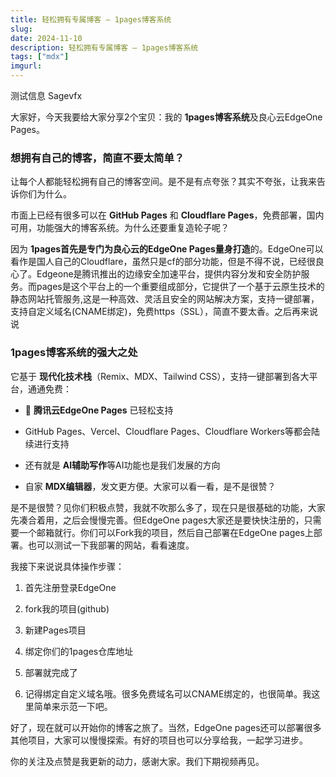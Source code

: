 ```yaml
---
title: 轻松拥有专属博客 — 1pages博客系统
slug: 
date: 2024-11-10
description: 轻松拥有专属博客 — 1pages博客系统
tags: ["mdx"]
imgurl: 
---
```


测试信息 Sagevfx

大家好，今天我要给大家分享2个宝贝：我的 **1pages博客系统**及良心云EdgeOne Pages。

### 想拥有自己的博客，简直不要太简单？

让每个人都能轻松拥有自己的博客空间。是不是有点夸张？其实不夸张，让我来告诉你们为什么。

市面上已经有很多可以在  **GitHub Pages** 和 **Cloudflare Pages**，免费部署，国内可用，功能强大的博客系统。为什么还要重复造轮子呢？

因为 **1pages首先是专门为良心云的EdgeOne Pages量身打造**的。EdgeOne可以看作是国人自己的Cloudflare，虽然只是cf的部分功能，但是不得不说，已经很良心了。Edgeone是腾讯推出的边缘安全加速平台，提供内容分发和安全防护服务。而pages是这个平台上的一个重要组成部分，它提供了一个基于云原生技术的静态网站托管服务,这是一种高效、灵活且安全的网站解决方案，支持一键部署，支持自定义域名(CNAME绑定)，免费https（SSL），简直不要太香。之后再来说说

### 1pages博客系统的强大之处

它基于 **现代化技术栈**（Remix、MDX、Tailwind CSS），支持一键部署到各大平台，通通免费：

- 📝 **腾讯云EdgeOne Pages** 已轻松支持

- GitHub Pages、Vercel、Cloudflare Pages、Cloudflare Workers等都会陆续进行支持

- 还有就是 **AI辅助写作**等AI功能也是我们发展的方向

- 自家 **MDX编辑器**，发文更方便。大家可以看一看，是不是很赞？


是不是很赞？见你们积极点赞，我就不吹那么多了，现在只是很基础的功能，大家先凑合着用，之后会慢慢完善。但EdgeOne pages大家还是要快快注册的，只需要一个邮箱就行。你们可以Fork我的项目，然后自己部署在EdgeOne pages上部署。也可以测试一下我部署的网站，看看速度。

我接下来说说具体操作步骤：

1. 首先注册登录EdgeOne

2. fork我的项目(github)

3. 新建Pages项目

4. 绑定你们的1pages仓库地址

5. 部署就完成了

6. 记得绑定自定义域名哦。很多免费域名可以CNAME绑定的，也很简单。我这里简单来示范一下吧。


好了，现在就可以开始你的博客之旅了。当然，EdgeOne pages还可以部署很多其他项目，大家可以慢慢探索。有好的项目也可以分享给我，一起学习进步。

你的关注及点赞是我更新的动力，感谢大家。我们下期视频再见。



